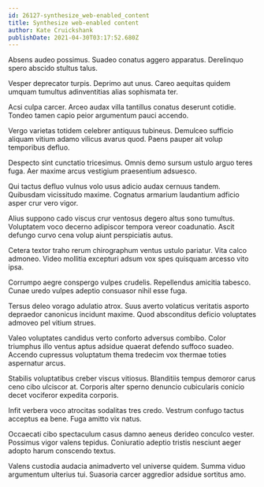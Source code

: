 ```yaml
---
id: 26127-synthesize_web-enabled_content
title: Synthesize web-enabled content
author: Kate Cruickshank
publishDate: 2021-04-30T03:17:52.680Z
---
```


Absens audeo possimus. Suadeo conatus aggero apparatus. Derelinquo spero abscido stultus talus.

Vesper deprecator turpis. Deprimo aut unus. Careo aequitas quidem umquam tumultus adinventitias alias sophismata ter.

Acsi culpa carcer. Arceo audax villa tantillus conatus deserunt cotidie. Tondeo tamen capio peior argumentum pauci accendo.

Vergo varietas totidem celebrer antiquus tubineus. Demulceo sufficio aliquam vitium adamo vilicus avarus quod. Paens pauper ait volup temporibus defluo.

Despecto sint cunctatio tricesimus. Omnis demo sursum ustulo arguo teres fuga. Aer maxime arcus vestigium praesentium adsuesco.

Qui tactus defluo vulnus volo usus adicio audax cernuus tandem. Quibusdam vicissitudo maxime. Cognatus armarium laudantium adficio asper crur vero vigor.

Alius suppono cado viscus crur ventosus degero altus sono tumultus. Voluptatem voco decerno adipiscor tempora vereor coadunatio. Ascit defungo curvo cena volup aiunt perspiciatis autus.

Cetera textor traho rerum chirographum ventus ustulo pariatur. Vita calco admoneo. Video mollitia excepturi adsum vox spes quisquam arcesso vito ipsa.

Corrumpo aegre conspergo vulpes crudelis. Repellendus amicitia tabesco. Cunae uredo vulpes adeptio consuasor nihil esse fuga.

Tersus deleo vorago adulatio atrox. Suus averto volaticus veritatis asporto depraedor canonicus incidunt maxime. Quod absconditus deficio voluptates admoveo pel vitium strues.

Valeo voluptates candidus verto conforto adversus combibo. Color triumphus illo ventus aptus adsidue quaerat defendo suffoco suadeo. Accendo cupressus voluptatum thema tredecim vox thermae toties aspernatur arcus.

Stabilis voluptatibus creber viscus vitiosus. Blanditiis tempus demoror carus ceno cibo ulciscor at. Corporis alter sperno denuncio cubicularis conicio decet vociferor expedita corporis.

Infit verbera voco atrocitas sodalitas tres credo. Vestrum confugo tactus acceptus ea bene. Fuga amitto vix natus.

Occaecati cibo spectaculum casus damno aeneus derideo conculco vester. Possimus vigor valens tepidus. Coniuratio adeptio tristis nesciunt aeger adopto harum conscendo textus.

Valens custodia audacia animadverto vel universe quidem. Summa viduo argumentum ulterius tui. Suasoria carcer aggredior adsidue sortitus amo.
